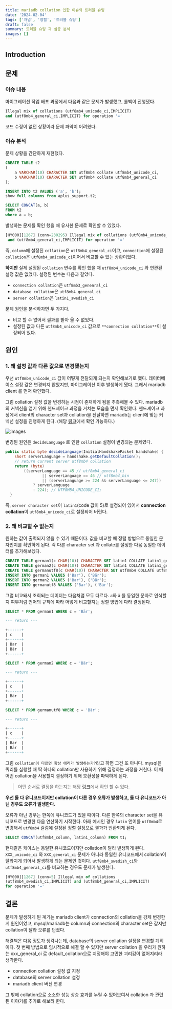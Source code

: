 ```yaml
---
title: mariadb collation 인한 이슈와 트러블 슈팅
date: '2024-02-04'
tags: ['개념', '정렬', '트러블 슈팅']
draft: false
summary: 트러블 슈팅 과 심층 분석
images: []
---
```


## Introduction

<TOCInline toc={props.toc} exclude="Introduction" />

## 문제

### 이슈 내용

마이그레이션 작업 배포 과정에서 다음과 같은 문제가 발생했고, 롤백이 진행됐다.

```sql
Illegal mix of collations (utf8mb4_unicode_ci,IMPLICIT)
and (utf8mb4_general_ci,IMPLICIT) for operation '='
```

코드 수정이 없던 상황이라 문제 파악이 어려웠다.

### 이슈 분석

문제 상황을 간단하게 재현했다.

```sql
CREATE TABLE t2
(
    a VARCHAR(10) CHARACTER SET utf8mb4 collate utf8mb4_unicode_ci,
    b VARCHAR(10) CHARACTER SET utf8mb4 collate utf8mb4_general_ci
);

INSERT INTO t2 VALUES ('a', 'b');
show full columns from aplus_support.t2;

SELECT CONCAT(a, b)
FROM t2
where a = b;
```

발생하는 문제를 확인 했을 때 유사한 문제로 확인할 수 있었다.

```sql
[HY000][1267] (conn=230295) Illegal mix of collations (utf8mb4_unicode_ci,IMPLICIT)
 and (utf8mb4_general_ci,IMPLICIT) for operation '='
```

즉, `column`에  설정된 `collation`은 `utf8mb4_general_ci`이고, `connection`에 설정된 `collation`은 `utf8mb4_unicode_ci`이어서 비교할 수 있는 상황이었다.

**하지만** 실제 설정된 `collation` 변수를 확인 했을 때 `utf8mb4_unicode_ci` 와 연관된 설정 값은 없었다. 설정된 변수는 다음과 같았다.

- `connection collation`은 `utf8mb3_genenral_ci`
- `database collation`은 `utf8mb4_general_ci`
- `server collation`은 `latin1_swedish_ci`

문제 원인을 분석하자면 두 가지다.

- 비교 할 수 없어서 결과를 받아 올 수 없었다.
- 설정된 값과 다른 `utf8mb4_unicode_ci` 값으로 `**connection collation**`이 설정되어 있다.

## 원인

### 1. 왜 설정 값과 다른 값으로 변경됐는지

우선 `utf8mb4_unicode_ci` 값이 어떻게 전달되게 되는지 확인해보기로 했다. 데이터베이스 설정 값은 변경되지 않았지만, 마이그레이션 이후 발생하게 됐다. 그래서 mariadb client 를 먼저 확인했다.

그럼 collation 설정 값을 변경하는 시점이 존재하게 됨을 추측해볼 수 있다. mariadb의 커넥션을 얻기 위해 핸드셰이크 과정을 거치는 모습을 먼저 확인했다. 핸드셰이크 과정에서 client의 character set과 collation을 전달하면 mariadb는 client에 맞는 커넥션 설정을 진행하게 된다. (해당 [링크](https://mariadb.com/kb/en/connection/#initial-handshake-packet)에서 확인 가능하다.)

![images](/static/images/study/collation/1.png)

변경된 원인은 `decideLanguage` 로 인한 `collation` 설정이 변경되는 문제였다.

```java
public static byte decideLanguage(InitialHandshakePacket handshake) {
    short serverLanguage = handshake.getDefaultCollation();
    // return current server utf8mb4 collation
    return (byte)
        ((serverLanguage == 45 // utf8mb4_general_ci
                || serverLanguage == 46 // utf8mb4_bin
                || (serverLanguage >= 224 && serverLanguage <= 247))
            ? serverLanguage
            : 224); // UTF8MB4_UNICODE_CI;
  }
```

즉, `server character set`이 `latin1`(code 값이 5)로 설정되어 있어서 **connection collation**이 `utf8mb4_unicode_ci`로 설정되어 버린다.

### 2. 왜 비교할 수 없는지

원하는 값이 출력되지 않을 수 있기 때문이다. 값을 비교할 때 정렬 방법으로 동일한 문자인지를 확인하게 된다. 각 다른 character set 과 collate를 설정한 다음 동일한 데이터를 추가해보겠다.

```sql
CREATE TABLE german1(c CHAR(10)) CHARACTER SET latin1 COLLATE latin1_german1_ci;
CREATE TABLE german2(c CHAR(10)) CHARACTER SET latin1 COLLATE latin1_german2_ci;
CREATE TABLE germanutf8(c CHAR(10)) CHARACTER SET utf8mb4 COLLATE utf8mb4_unicode_ci;
INSERT INTO german1 VALUES ('Bar'), ('Bär');
INSERT INTO german2 VALUES ('Bar'), ('Bär');
INSERT INTO germanutf8 VALUES ('Bar'), ('Bär');
```

그럼 비교돼서 조회되는 데이터는 다음처럼 모두 다르다. `a`와 `ä` 를 동일한 문자로 인식할지 여부처럼 언어의 규칙에 따라 어떻게 비교할지는 정렬 방법에 다라 결정된다.

```sql
SELECT * FROM german1 WHERE c = 'Bär';

--- return ---

+------+
| c    |
+------+
| Bar  |
| Bär  |
+------+

SELECT * FROM german2 WHERE c = 'Bär';

--- return ---

+------+
| c    |
+------+
| Bär  |
+------+

SELECT * FROM germanutf8 WHERE c = 'Bär';

--- return ---

+------+
| c    |
+------+
| Bar  |
| Bär  |
+------+
```

그럼 `collation이 다르면 항상 에러가 발생하는가?`라고 하면 그건 또 아니다. mysql은 쿼리를 실행할 때 딱 하나의 collation만 사용하기 위해 결정하는 과정을 거친다. 이 때 어떤 collation을 사용할지 결정하기 위해 호환성을 파악하게 된다.

> 어떤 순서로 결정을 하는지는 해당 [링크](https://dev.mysql.com/doc/refman/8.0/en/charset-collation-coercibility.html)에서 확인 할 수 있다.

**우선 둘 다 유니코드이지만 collation이 다른 경우 오류가 발생하고,  둘 다 유니코드가 아닌 경우도 오류가 발생한다.**

오류가 아닌 경우는 한쪽에 유니코드가 있을 때이다. 다른 한쪽의 character set을 유니코드로 변경한 다음 연산하기 시작한다. 아래 예시인 경우 `latin` 언어를 `utf8mb4`로 변경해서 `utf8mb4` 컬럼에 설정된 정렬 설정으로 결과가 반환되게 된다.

```sql
SELECT CONCAT(utf8mb4_column, latin1_column) FROM t1;
```

현재같은 케이스는 동일한 유니코드이지만 collation이 달라 발생하게 된다. `XXX_unicode_ci` 와 `XXX_general_ci` 문제가 아니라 동일한 유니코드에서 collation이 달라지게 되어서 발생하게 되는 문제인 것이다. `utf8mb4_swedish_ci`와 `utf8mb4_general_ci`를 비교하는 경우도 문제가 발생한다.

```sql
[HY000][1267] (conn=5) Illegal mix of collations
(utf8mb4_swedish_ci,IMPLICIT) and (utf8mb4_general_ci,IMPLICIT)
for operation '='
```

## 결론

문제가 발생하게 된 계기는 mariadb client가 connection의 collation을 강제 변경한 게 원인이었고, mysql/mariadb는 column과 connection의 character set은 같지만 collation이 달라 오류를 던졌다.

해결책은 다음 정도가 생각나는데, database의 server collation 설정을 변경할 계획이다. 첫 번째 방법으로 임시적으로 해결 할 수 있지만 server collation 을 우리가 원하는 xxx_general_ci 로 default_collation으로 지정해야 고민한 괴리감이 없어지리라 생각한다.

- connection collation 설정 값 지정
- database의 server collation 설정
- mariadb client 버전 변경

그 밖에 collation으로 소소한 성능 상승 효과를 누릴 수 있어보여서 collation 과 관련된 이야기를 추가로 해보려 한다.